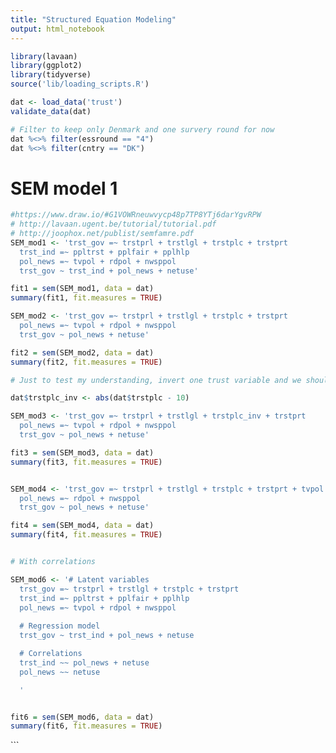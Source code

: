 ```yaml
---
title: "Structured Equation Modeling"
output: html_notebook
---
```


```r
library(lavaan)
library(ggplot2)
library(tidyverse)
source('lib/loading_scripts.R')

dat <- load_data('trust')
validate_data(dat)


```


```r
# Filter to keep only Denmark and one survery round for now
dat %<>% filter(essround == "4")
dat %<>% filter(cntry == "DK")


```



# SEM model 1


```r
#https://www.draw.io/#G1VOWRneuwvycp48p7TP8YTj6darYgvRPW
# http://lavaan.ugent.be/tutorial/tutorial.pdf
# http://joophox.net/publist/semfamre.pdf
SEM_mod1 <- 'trst_gov =~ trstprl + trstlgl + trstplc + trstprt
  trst_ind =~ ppltrst + pplfair + pplhlp
  pol_news =~ tvpol + rdpol + nwsppol
  trst_gov ~ trst_ind + pol_news + netuse'

fit1 = sem(SEM_mod1, data = dat)
summary(fit1, fit.measures = TRUE)
```

```r

SEM_mod2 <- 'trst_gov =~ trstprl + trstlgl + trstplc + trstprt
  pol_news =~ tvpol + rdpol + nwsppol
  trst_gov ~ pol_news + netuse'

fit2 = sem(SEM_mod2, data = dat)
summary(fit2, fit.measures = TRUE)

```


```r
# Just to test my understanding, invert one trust variable and we should see an Estimate with the opposite sign

dat$trstplc_inv <- abs(dat$trstplc - 10)

SEM_mod3 <- 'trst_gov =~ trstprl + trstlgl + trstplc_inv + trstprt
  pol_news =~ tvpol + rdpol + nwsppol
  trst_gov ~ pol_news + netuse'

fit3 = sem(SEM_mod3, data = dat)
summary(fit3, fit.measures = TRUE)



```


```r
SEM_mod4 <- 'trst_gov =~ trstprl + trstlgl + trstplc + trstprt + tvpol
  pol_news =~ rdpol + nwsppol
  trst_gov ~ pol_news + netuse'

fit4 = sem(SEM_mod4, data = dat)
summary(fit4, fit.measures = TRUE)



```


```r

# With correlations

SEM_mod6 <- '# Latent variables
  trst_gov =~ trstprl + trstlgl + trstplc + trstprt
  trst_ind =~ ppltrst + pplfair + pplhlp
  pol_news =~ tvpol + rdpol + nwsppol
  
  # Regression model
  trst_gov ~ trst_ind + pol_news + netuse

  # Correlations
  trst_ind ~~ pol_news + netuse
  pol_news ~~ netuse

  '


fit6 = sem(SEM_mod6, data = dat)
summary(fit6, fit.measures = TRUE)


```


```